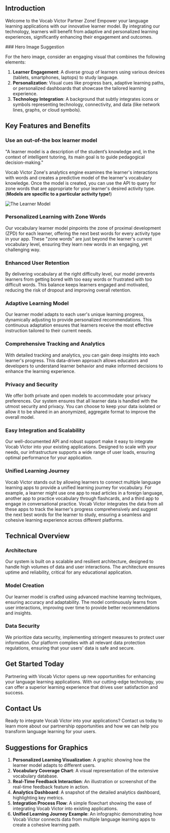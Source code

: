 ## Introduction

Welcome to the Vocab Victor Partner Zone! Empower your language learning applications with our innovative learner model. By integrating our technology, learners will benefit from adaptive and personalized learning experiences, significantly enhancing their engagement and outcomes.

<Note>
### Hero Image Suggestion

For the hero image, consider an engaging visual that combines the following elements:

1. **Learner Engagement**: A diverse group of learners using various devices (tablets, smartphones, laptops) to study language.
2. **Personalization**: Visual cues like progress bars, adaptive learning paths, or personalized dashboards that showcase the tailored learning experience.
3. **Technology Integration**: A background that subtly integrates icons or symbols representing technology, connectivity, and data (like network lines, graphs, or cloud symbols).
</Note>

## Key Features and Benefits

### Use an out-of-the box learner model

<Quote>
<Tooltip tip = "Heift, T. (2008). Modeling variability in CALL. Computer Assisted Language Learning, 21(4), 305–321.">"A learner model is a description of the student’s knowledge and, in the context of intelligent tutoring, its main goal is to guide pedagogical decision-making."</Tooltip>
</Quote>

Vocab Victor Zone's analytics engine examines the learner's interactions with words and creates a predictive model of the learner's vocabulary knowledge. Once the model is created, you can use the API to query for zone words that are appropriate for your learner's desired activity type. (**Models are specific to a particular activity type!**) 

![The Learner Model](images/learner-model.jpg)

### Personalized Learning with Zone Words

Our vocabulary learner model pinpoints the zone of proximal development (ZPD) for each learner, offering the next best words for every activity type in your app. These "zone words" are just beyond the learner's current vocabulary level, ensuring they learn new words in an engaging, yet challenging way.

### Enhanced User Retention

By delivering vocabulary at the right difficulty level, our model prevents learners from getting bored with too easy words or frustrated with too difficult words. This balance keeps learners engaged and motivated, reducing the risk of dropout and improving overall retention.

### Adaptive Learning Model

Our learner model adapts to each user's unique learning progress, dynamically adjusting to provide personalized recommendations. This continuous adaptation ensures that learners receive the most effective instruction tailored to their current needs.

### Comprehensive Tracking and Analytics

With detailed tracking and analytics, you can gain deep insights into each learner's progress. This data-driven approach allows educators and developers to understand learner behavior and make informed decisions to enhance the learning experience.

### Privacy and Security

We offer both private and open models to accommodate your privacy preferences. Our system ensures that all learner data is handled with the utmost security and privacy. You can choose to keep your data isolated or allow it to be shared in an anonymized, aggregate format to improve the overall model.

### Easy Integration and Scalability

Our well-documented API and robust support make it easy to integrate Vocab Victor into your existing applications. Designed to scale with your needs, our infrastructure supports a wide range of user loads, ensuring optimal performance for your application.

### Unified Learning Journey

Vocab Victor stands out by allowing learners to connect multiple language learning apps to provide a unified learning journey for vocabulary. For example, a learner might use one app to read articles in a foreign language, another app to practice vocabulary through flashcards, and a third app to engage in conversational practice. Vocab Victor integrates the data from all these apps to track the learner's progress comprehensively and suggest the next best words for the learner to study, ensuring a seamless and cohesive learning experience across different platforms.

## Technical Overview

### Architecture

Our system is built on a scalable and resilient architecture, designed to handle high volumes of data and user interactions. The architecture ensures uptime and reliability, critical for any educational application.

### Model Creation

Our learner model is crafted using advanced machine learning techniques, ensuring accuracy and adaptability. The model continuously learns from user interactions, improving over time to provide better recommendations and insights.

### Data Security

We prioritize data security, implementing stringent measures to protect user information. Our platform complies with all relevant data protection regulations, ensuring that your users' data is safe and secure.

## Get Started Today

Partnering with Vocab Victor opens up new opportunities for enhancing your language learning applications. With our cutting-edge technology, you can offer a superior learning experience that drives user satisfaction and success.

## Contact Us

Ready to integrate Vocab Victor into your applications? Contact us today to learn more about our partnership opportunities and how we can help you transform language learning for your users.

## Suggestions for Graphics

1. **Personalized Learning Visualization**: A graphic showing how the learner model adapts to different users.
2. **Vocabulary Coverage Chart**: A visual representation of the extensive vocabulary database.
3. **Real-Time Feedback Interaction**: An illustration or screenshot of the real-time feedback feature in action.
4. **Analytics Dashboard**: A snapshot of the detailed analytics dashboard, highlighting key metrics.
5. **Integration Process Flow**: A simple flowchart showing the ease of integrating Vocab Victor into existing applications.
6. **Unified Learning Journey Example**: An infographic demonstrating how Vocab Victor connects data from multiple language learning apps to create a cohesive learning path.
